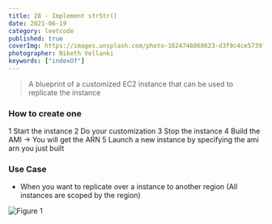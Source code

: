 ```yaml
---
title: 28 - Implement strStr()
date: 2021-06-19
category: leetcode
published: true
coverImg: https://images.unsplash.com/photo-1624746068623-d3f9c4ce5739?ixid=MnwxMjA3fDB8MHxlZGl0b3JpYWwtZmVlZHw1fHx8ZW58MHx8fHw%3D&ixlib=rb-1.2.1&auto=format&fit=crop&w=400&q=60
photographer: Niketh Vellanki
keywords: ["indexOf"]
---
```


> A blueprint of a customized EC2 instance that can be used to replicate the instance

### How to create one

1 Start the instance
2 Do your customization
3 Stop the instance
4 Build the AMI -> You will get the ARN
5 Launch a new instance by specifying the ami arn you just built

### Use Case

- When you want to replicate over a instance to another region (All instances are scoped by the region)

![Figure 1](https://kocoblo-static.s3.amazonaws.com/2021/06/23/ami/figure1.png)
